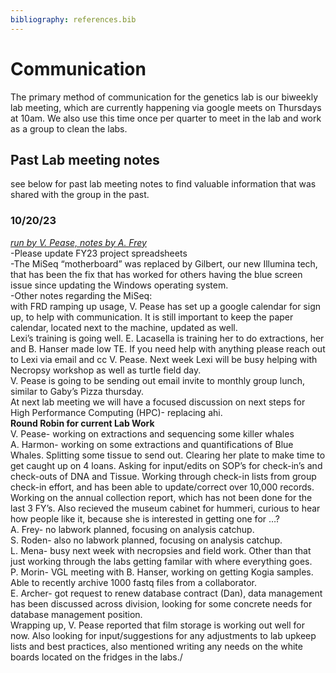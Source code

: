 ```yaml
---
bibliography: references.bib
---
```


# Communication {#intro}

The primary method of communication for the genetics lab is our biweekly lab meeting, which are currently happening via google meets on Thursdays at 10am. We also use this time once per quarter to meet in the lab and work as a group to clean the labs.

## Past Lab meeting notes \

see below for past lab meeting notes to find valuable information that was shared with the group in the past.\

### 10/20/23
[*run by V. Pease, notes by A. Frey*]{.underline}\
-Please update FY23 project spreadsheets\
-The MiSeq "motherboard" was replaced by Gilbert, our new Illumina tech, that has been the fix that has worked for others having the blue screen issue since updating the Windows operating system.\
-Other notes regarding the MiSeq:\
with FRD ramping up usage, V. Pease has set up a google calendar for sign up, to help with communication. It is still important to keep the paper calendar, located next to the machine, updated as well.\
Lexi's training is going well. E. Lacasella is training her to do extractions, her and B. Hanser made low TE. If you need help with anything please reach out to Lexi via email and cc V. Pease. Next week Lexi will be busy helping with Necropsy workshop as well as turtle field day.\
V. Pease is going to be sending out email invite to monthly group lunch, similar to Gaby's Pizza thursday.\
At next lab meeting we will have a focused discussion on next steps for High Performance Computing (HPC)- replacing ahi.\
**Round Robin for current Lab Work**\
V. Pease- working on extractions and sequencing some killer whales\
A. Harmon- working on some extractions and quantifications of Blue Whales. Splitting some tissue to send out. Clearing her plate to make time to get caught up on 4 loans. Asking for input/edits on SOP's for check-in's and check-outs of DNA and Tissue. Working through check-in lists from group check-in effort, and has been able to update/correct over 10,000 records. Working on the annual collection report, which has not been done for the last 3 FY's. Also recieved the museum cabinet for hummeri, curious to hear how people like it, because she is interested in getting one for ...?\
A. Frey- no labwork planned, focusing on analysis catchup.\
S. Roden- also no labwork planned, focusing on analysis catchup.\
L. Mena- busy next week with necropsies and field work. Other than that just working through the labs getting familar with where everything goes.\
P. Morin- VGL meeting with B. Hanser, working on getting Kogia samples. Able to recently archive 1000 fastq files from a collaborator.\
E. Archer- got request to renew database contract (Dan), data management has been discussed across division, looking for some concrete needs for database management position. \
Wrapping up, V. Pease reported that film storage is working out well for now. Also looking for input/suggestions for any adjustments to lab upkeep lists and best practices, also mentioned writing any needs on the white boards located on the fridges in the labs./